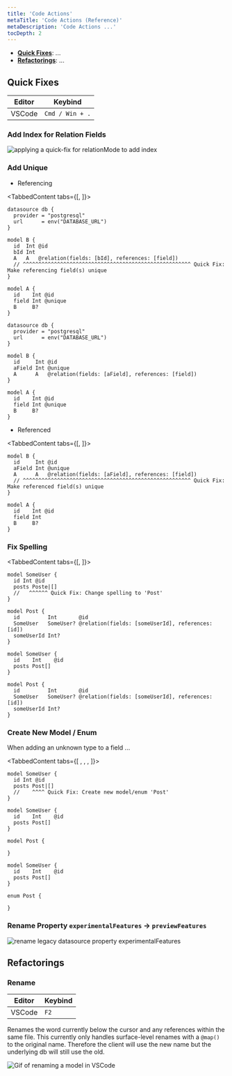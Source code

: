 ```yaml
---
title: 'Code Actions'
metaTitle: 'Code Actions (Reference)'
metaDescription: 'Code Actions ...'
tocDepth: 2
---
```


<TopBlock>

- [**Quick Fixes**](#quick-fixes): ...
- [**Refactorings**](#refactorings): ...

</TopBlock>

## Quick Fixes

| Editor | Keybind         |
| ------ | --------------- |
| VSCode | `Cmd / Win + .` |

### Add Index for Relation Fields

![applying a quick-fix for relationMode to add index](prisma-ls-relation_mode-index.gif)

### Add Unique

- Referencing

<TabbedContent tabs={[<FileWithIcon text="Before" icon="file"/>, <FileWithIcon text="After" icon="file"/>]}>
<tab>

```prisma
datasource db {
  provider = "postgresql"
  url      = env("DATABASE_URL")
}

model B {
  id  Int @id
  bId Int
  A   A   @relation(fields: [bId], references: [field])
  // ^^^^^^^^^^^^^^^^^^^^^^^^^^^^^^^^^^^^^^^^^^^^^^^^^^^^^^ Quick Fix: Make referencing field(s) unique
}

model A {
  id    Int @id
  field Int @unique
  B     B?
}
```

</tab>
<tab>

```prisma
datasource db {
  provider = "postgresql"
  url      = env("DATABASE_URL")
}

model B {
  id     Int @id
  aField Int @unique
  A      A   @relation(fields: [aField], references: [field])
}

model A {
  id    Int @id
  field Int @unique
  B     B?
}
```

</tab>
</TabbedContent>

- Referenced

<TabbedContent tabs={[<FileWithIcon text="Before" icon="file"/>, <FileWithIcon text="After" icon="file"/>]}>
<tab>

```prisma
model B {
  id     Int @id
  aField Int @unique
  A      A   @relation(fields: [aField], references: [field])
  // ^^^^^^^^^^^^^^^^^^^^^^^^^^^^^^^^^^^^^^^^^^^^^^^^^^^^^^ Quick Fix: Make referenced field(s) unique
}

model A {
  id    Int @id
  field Int
  B     B?
}
```

</tab>
<tab></tab>
</TabbedContent>

### Fix Spelling

<TabbedContent tabs={[<FileWithIcon text="Before" icon="file"/>, <FileWithIcon text="After" icon="file"/>]}>
<tab>

```prisma
model SomeUser {
  id Int @id
  posts Poste|[]
  //   ^^^^^^ Quick Fix: Change spelling to 'Post'
}

model Post {
  id         Int       @id
  SomeUser   SomeUser? @relation(fields: [someUserId], references: [id])
  someUserId Int?
}
```

</tab>
<tab>

```prisma
model SomeUser {
  id    Int    @id
  posts Post[]
}

model Post {
  id         Int       @id
  SomeUser   SomeUser? @relation(fields: [someUserId], references: [id])
  someUserId Int?
}
```

</tab>
</TabbedContent>

### Create New Model / Enum

When adding an unknown type to a field ...

<TabbedContent tabs={[
    <FileWithIcon text="Before" icon="file"/>,
    <FileWithIcon text="After (model)" icon="file"/>,
    <FileWithIcon text="After (enum)" icon="file"/>,
    ]}>
<tab>

```prisma
model SomeUser {
  id Int @id
  posts Post|[]
  //    ^^^^ Quick Fix: Create new model/enum 'Post'
}
```

```prisma
model SomeUser {
  id    Int    @id
  posts Post[]
}

model Post {

}
```

</tab>
<tab>

```prisma
model SomeUser {
  id    Int    @id
  posts Post[]
}

enum Post {

}
```

</tab>
</TabbedContent>

### Rename Property `experimentalFeatures` -> `previewFeatures`

![rename legacy datasource property experimentalFeatures]()

## Refactorings

### Rename

| Editor | Keybind |
| ------ | ------- |
| VSCode | `F2`    |

Renames the word currently below the cursor and any references within the same file. This currently only handles surface-level renames with a `@map()` to the original name. Therefore the client will use the new name but the underlying db will still use the old.

![Gif of renaming a model in VSCode](prisma-ls-rename.gif)
